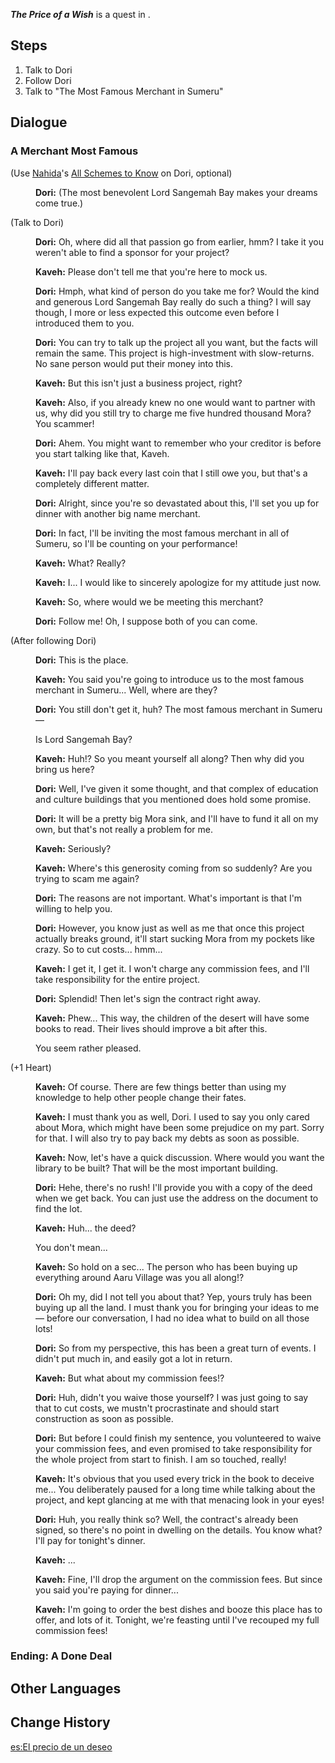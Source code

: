 {{Quest Infobox
|id            = 19074
|image         = Hangout Event The Price of a Wish.png
|type          = Story
|group         = Hangout Event
|chapter       = Kaveh
|actNum        = I
|act           = The Pendulum of Weal and Woe
|requirement   = 
|characters    = Dori; Kaveh; Traveler
|startLocation = [[The Palace of Alcazarzaray]], [[Sumeru]]
|region        = Sumeru
|area          = Lokapala Jungle
|subarea       = The Palace of Alcazarzaray
|prev          = Wealthy Merchant
|next          = 
|voiced        = yes
}}
'''''The Price of a Wish''''' is a quest in {{Quest|The Pendulum of Weal and Woe}}.

==Steps==
# Talk to Dori
# Follow Dori
# Talk to "The Most Famous Merchant in Sumeru"
<!--
==Gameplay Notes==
-->
==Dialogue==
{{Quest Description|You were unable to secure a sponsorship deal, but Dori seems to have more to say...}}
===A Merchant Most Famous===
{{Dialogue Start}}
;(Use [[Nahida]]'s [[All Schemes to Know]] on Dori, optional)
:{{A|vo kvcop001 19074 dori 01.ogg}} '''Dori:''' (The most benevolent Lord Sangemah Bay makes your dreams come true.)

;(Talk to Dori)
:{{A|vo kvcop001 1907401 dori 01.ogg}} '''Dori:''' Oh, where did all that passion go from earlier, hmm? I take it you weren't able to find a sponsor for your project?
:{{A|vo kvcop001 1907401 kaveh 01.ogg}} '''Kaveh:''' Please don't tell me that you're here to mock us.
:{{A|vo kvcop001 1907401 dori 02.ogg}} '''Dori:''' Hmph, what kind of person do you take me for? Would the kind and generous Lord Sangemah Bay really do such a thing? I will say though, I more or less expected this outcome even before I introduced them to you.
:{{A|vo kvcop001 1907401 dori 03.ogg}} '''Dori:''' You can try to talk up the project all you want, but the facts will remain the same. This project is high-investment with slow-returns. No sane person would put their money into this.
:{{A|vo kvcop001 1907401 kaveh 02.ogg}} '''Kaveh:''' But this isn't just a business project, right?
:{{A|vo kvcop001 1907401 kaveh 03.ogg}} '''Kaveh:''' Also, if you already knew no one would want to partner with us, why did you still try to charge me five hundred thousand Mora? You scammer!
:{{A|vo kvcop001 1907401 dori 04.ogg}} '''Dori:''' Ahem. You might want to remember who your creditor is before you start talking like that, Kaveh.
:{{A|vo kvcop001 1907401 kaveh 04.ogg}} '''Kaveh:''' I'll pay back every last coin that I still owe you, but that's a completely different matter.
:{{A|vo kvcop001 1907401 dori 05.ogg}} '''Dori:''' Alright, since you're so devastated about this, I'll set you up for dinner with another big name merchant.
:{{A|vo kvcop001 1907401 dori 06.ogg}} '''Dori:''' In fact, I'll be inviting the most famous merchant in all of Sumeru, so I'll be counting on your performance!
:{{A|vo kvcop001 1907401 kaveh 05.ogg}} '''Kaveh:''' What? Really?
:{{A|vo kvcop001 1907401 kaveh 06.ogg}} '''Kaveh:''' I... I would like to sincerely apologize for my attitude just now.
:{{A|vo kvcop001 1907401 kaveh 07.ogg}} '''Kaveh:''' So, where would we be meeting this merchant?
:{{A|vo kvcop001 1907401 dori 07.ogg}} '''Dori:''' Follow me! Oh, I suppose both of you can come.

;(After following Dori)
:{{A|vo kvcop001 1907402 dori 01.ogg}} '''Dori:''' This is the place.
:{{A|vo kvcop001 1907402 kaveh 01.ogg}} '''Kaveh:''' You said you're going to introduce us to the most famous merchant in Sumeru... Well, where are they?
:{{A|vo kvcop001 1907402 dori 02.ogg}} '''Dori:''' You still don't get it, huh? The most famous merchant in Sumeru&mdash;
:{{DIcon}} Is Lord Sangemah Bay?
:{{A|vo kvcop001 1907402 kaveh 02.ogg}} '''Kaveh:''' Huh!? So you meant yourself all along? Then why did you bring us here?
:{{A|vo kvcop001 1907402 dori 03.ogg}} '''Dori:''' Well, I've given it some thought, and that complex of education and culture buildings that you mentioned does hold some promise.
:{{A|vo kvcop001 1907402 dori 04.ogg}} '''Dori:''' It will be a pretty big Mora sink, and I'll have to fund it all on my own, but that's not really a problem for me.
:{{A|vo kvcop001 1907402 kaveh 03.ogg}} '''Kaveh:''' Seriously?
:{{A|vo kvcop001 1907402 kaveh 04.ogg}} '''Kaveh:''' Where's this generosity coming from so suddenly? Are you trying to scam me again?
:{{A|vo kvcop001 1907402 dori 05.ogg}} '''Dori:''' The reasons are not important. What's important is that I'm willing to help you.
:{{A|vo kvcop001 1907402 dori 06.ogg}} '''Dori:''' However, you know just as well as me that once this project actually breaks ground, it'll start sucking Mora from my pockets like crazy. So to cut costs... hmm...
:{{A|vo kvcop001 1907402 kaveh 05.ogg}} '''Kaveh:''' I get it, I get it. I won't charge any commission fees, and I'll take responsibility for the entire project.
:{{A|vo kvcop001 1907402 dori 07.ogg}} '''Dori:''' Splendid! Then let's sign the contract right away.
:{{Black Screen|Dori prepares two contracts. After a brief read, Kaveh signs them at record speed.}}
:{{A|vo kvcop001 1907402 kaveh 06.ogg}} '''Kaveh:''' Phew... This way, the children of the desert will have some books to read. Their lives should improve a bit after this.
:{{DIcon}} You seem rather pleased.
;(+1 Heart)
:{{A|vo kvcop001 1907402 kaveh 07.ogg}} '''Kaveh:''' Of course. There are few things better than using my knowledge to help other people change their fates.
:{{A|vo kvcop001 1907402 kaveh 08.ogg}} '''Kaveh:''' I must thank you as well, Dori. I used to say you only cared about Mora, which might have been some prejudice on my part. Sorry for that. I will also try to pay back my debts as soon as possible.
:{{A|vo kvcop001 1907402 kaveh 09.ogg}} '''Kaveh:''' Now, let's have a quick discussion. Where would you want the library to be built? That will be the most important building.
:{{A|vo kvcop001 1907402 dori 08.ogg}} '''Dori:''' Hehe, there's no rush! I'll provide you with a copy of the deed when we get back. You can just use the address on the document to find the lot.
:{{A|vo kvcop001 1907402 kaveh 10.ogg}} '''Kaveh:''' Huh... the deed?
:{{DIcon}} You don't mean...
:{{A|vo kvcop001 1907402 kaveh 11.ogg}} '''Kaveh:''' So hold on a sec... The person who has been buying up everything around Aaru Village was you all along!?
:{{A|vo kvcop001 1907402 dori 09.ogg}} '''Dori:''' Oh my, did I not tell you about that? Yep, yours truly has been buying up all the land. I must thank you for bringing your ideas to me &mdash; before our conversation, I had no idea what to build on all those lots!
:{{A|vo kvcop001 1907402 dori 10.ogg}} '''Dori:''' So from my perspective, this has been a great turn of events. I didn't put much in, and easily got a lot in return.
:{{A|vo kvcop001 1907402 kaveh 12.ogg}} '''Kaveh:''' But what about my commission fees!?
:{{A|vo kvcop001 1907402 dori 11.ogg}} '''Dori:''' Huh, didn't you waive those yourself? I was just going to say that to cut costs, we mustn't procrastinate and should start construction as soon as possible.
:{{A|vo kvcop001 1907402 dori 12.ogg}} '''Dori:''' But before I could finish my sentence, you volunteered to waive your commission fees, and even promised to take responsibility for the whole project from start to finish. I am so touched, really!
:{{A|vo kvcop001 1907402 kaveh 13.ogg}} '''Kaveh:''' It's obvious that you used every trick in the book to deceive me... You deliberately paused for a long time while talking about the project, and kept glancing at me with that menacing look in your eyes!
:{{A|vo kvcop001 1907402 dori 13.ogg}} '''Dori:''' Huh, you really think so? Well, the contract's already been signed, so there's no point in dwelling on the details. You know what? I'll pay for tonight's dinner.
:{{A|vo kvcop001 1907402 kaveh 14.ogg}} '''Kaveh:''' ...
:{{A|vo kvcop001 1907402 kaveh 15.ogg}} '''Kaveh:''' Fine, I'll drop the argument on the commission fees. But since you said you're paying for dinner...
:{{A|vo kvcop001 1907402 kaveh 16.ogg}} '''Kaveh:''' I'm going to order the best dishes and booze this place has to offer, and lots of it. Tonight, we're feasting until I've recouped my full commission fees!
{{Dialogue End}}

===Ending: A Done Deal===
{{Hangout Ending
|ending name     = A Done Deal
|character       = Kaveh
|act             = 1
|description     = Wait a minute... I have to recoup my fees!
}}

==Other Languages==
{{Other Languages
|en      = The Price of a Wish
|zhs     = 愿望的代价
|zhs_rm  = Yuànwàng de Dàijià
|zht     = 願望的代價
|zht_rm  = Yuànwàng de Dàijià
|zh_tl   = 
|ja      = 願いの代価
|ja_rm   = Negai no Daika
|ja_tl   = The Price of a Wish
|ko      = 소원의 대가
|ko_rm   = 
|ko_tl   = 
|es      = El precio de un deseo
|es_tl   = The Price of a Wish
|fr      = Le prix d'un souhait
|fr_tl   = The Price of a Wish
|ru      = Цена желания
|ru_tl   = The Price of a Wish
|th      = ราคาของความปรารถนา
|th_rm   = 
|th_tl   = 
|vi      = Cái Giá Của Nguyện Vọng
|vi_tl   = 
|de      = Der Preis eines Wunsches
|de_tl   = The Price of a Wish
|id      = Harga Sebuah Impian
|id_tl   = The Price of a Dream
|pt      = O Preço de um Desejo
|pt_tl   = 
|tr      = Bir Dileğin Bedeli
|tr_tl   = 
|it      = Il prezzo di un desiderio
|it_tl   = 
}}

==Change History==
{{Change History|3.7}}

[[es:El precio de un deseo]]